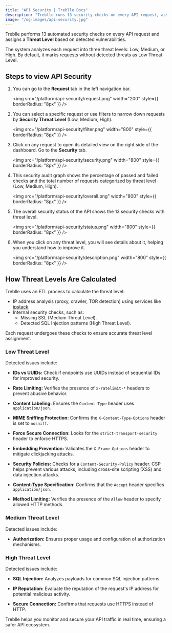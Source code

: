```yaml
---
title: "API Security | Treblle Docs"
description: "Treblle runs 13 security checks on every API request, assigning threat levels and identifying vulnerabilities like SQL injection and missing SSL. Monitor and secure your API traffic effortlessly."
image: "/og-images/api-security.jpg"
---
```


Treblle performs 13 automated security checks on every API request and assigns a **Threat Level** based on detected vulnerabilities. 

The system analyzes each request into three threat levels: Low, Medium, or High. By default, it marks requests without detected threats as Low Threat Level.

## Steps to view API Security

1. You can go to the **Request** tab in the left navigation bar.

    <img
      src="/platform/api-security/request.png"
      width="200"
      style={{ borderRadius: "8px" }}
    />

2. You can select a specific request or use filters to narrow down requests by **Security Threat Level** (Low, Medium, High).

    <img
      src="/platform/api-security/filter.png"
      width="800"
      style={{ borderRadius: "8px" }}
    />

3. Click on any request to open its detailed view on the right side of the dashboard. Go to the **Security** tab.

    <img
      src="/platform/api-security/security.png"
      width="800"
      style={{ borderRadius: "8px" }}
    />

4. This security audit graph shows the percentage of passed and failed checks and the total number of requests categorized by threat level (Low, Medium, High).

    <img
      src="/platform/api-security/overall.png"
      width="800"
      style={{ borderRadius: "8px" }}
    />

5. The overall security status of the API shows the 13 security checks with threat level.

    <img
      src="/platform/api-security/status.png"
      width="800"
      style={{ borderRadius: "8px" }}
    />

 6. When you click on any threat level, you will see details about it, helping you understand how to improve it.

    <img
      src="/platform/api-security/description.png"
      width="800"
      style={{ borderRadius: "8px" }}
    />

## How Threat Levels Are Calculated

Treblle uses an ETL process to calculate the threat level:
- IP address analysis (proxy, crawler, TOR detection) using services like [ipstack](https://ipstack.com/).
- Internal security checks, such as:
  - Missing SSL (Medium Threat Level).
  - Detected SQL Injection patterns (High Threat Level).

Each request undergoes these checks to ensure accurate threat level assignment.


### Low Threat Level

Detected issues include:

- **IDs vs UUIDs:** Check if endpoints use UUIDs instead of sequential IDs for improved security.

- **Rate Limiting:** Verifies the presence of `x-ratelimit-*` headers to prevent abusive behavior.

- **Content Labeling:** Ensures the `Content-Type` header uses `application/json.`

- **MIME Sniffing Protection:** Confirms the `X-Content-Type-Options` header is set to `nosniff`.

- **Force Secure Connection:** Looks for the `strict-transport-security` header to enforce HTTPS.

- **Embedding Prevention:** Validates the `X-Frame-Options` header to mitigate clickjacking attacks.

- **Security Policies:** Checks for a `Content-Security-Policy` header. CSP helps prevent various attacks, including cross-site scripting (XSS) and data injection attacks.

- **Content-Type Specification:** Confirms that the `Accept` header specifies `application/json.`

- **Method Limiting:** Verifies the presence of the `Allow` header to specify allowed HTTP methods.


### Medium Threat Level

Detected issues include:

- **Authorization:** Ensures proper usage and configuration of authorization mechanisms.

### High Threat Level

Detected issues include:

- **SQL Injection:** Analyzes payloads for common SQL injection patterns.

- **IP Reputation:** Evaluate the reputation of the request's IP address for potential malicious activity.

- **Secure Connection:**  Confirms that requests use HTTPS instead of HTTP.

Treblle helps you monitor and secure your API traffic in real time, ensuring a safer API ecosystem.
